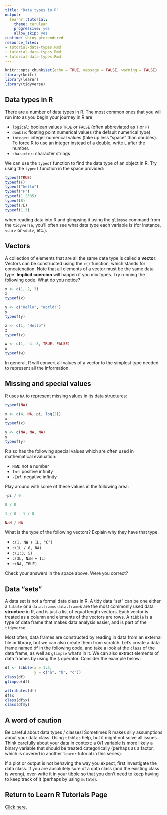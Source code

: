 ```yaml
---
title: "Data types in R"
output:
  learnr::tutorial:
    theme: cerulean
    progressive: yes
    allow_skip: yes
runtime: shiny_prerendered
resource_files:
- tutorial-data-types.Rmd
- tutorial-data-types.Rmd
- tutorial-data-types.Rmd
---
```


```r
knitr::opts_chunk$set(echo = TRUE, message = FALSE, warning = FALSE)
library(knitr)
library(learnr)
library(tidyverse)
```

## Data types in R

There are a number of data types in R. The most common ones that you will run 
into as you begin your journey in R are

- `logical`: boolean values `TRUE` or `FALSE` (often abbreviated as `T` or `F`)
- `double`: floating point numerical values (the default numerical type)
- `integer`: integer numerical values (take up less "space" than doubles). To 
force R to use an integer instead of a double, write `L` after the number.
- `character`: character strings

We can use the `typeof` function to find the data type of an object in R. Try 
using the `typeof` function in the space provided:

```r
typeof(TRUE)
typeof(F)
typeof("hello")
typeof("F")
typeof(1.2385)
typeof(8)
typeof(7L)
typeof(1:3)
```

when reading data into R and glimpsing it using the `glimpse` command from the
`tidyverse`, you'll often see what data type each variable is (for instance,
`<chr>` or `<dbl>`, etc.).

## Vectors

A collection of elements that are all the same data type is called a **vector**.
Vectors can be constructed using the `c()` function, which stands for 
concatenation. Note that all elements of a vector must be the same data type. 
**Implicit coercion** will happen if you mix types. Try running the following 
code. What do you notice?

```r
x <- c(1, 2, 3)
x
typeof(x)

y <- c("Hello", "World!")
y
typeof(y)

z <- c(1, "Hello")
z
typeof(z)

w <- c(1, -4:-8, TRUE, FALSE)
w
typeof(w)
```

In general, R will convert all values of a vector to the simplest type needed to
represent all the information.

## Missing and special values

R uses `NA` to represent missing values in its data structures:

```r
typeof(NA)

x <- c(4, NA, pi, log(2))
x
typeof(x)

y <- c(NA, NA, NA)
y
typeof(y)
```

R also has the following special values which are often used in mathematical
evaluation:

- `NaN`: not a number
- `Inf`: positive infinity
- `-Inf`: negative infinity

Play around with some of these values in the following area:

```r
-pi / 0

0 / 0

1 / 0 - 1 / 0

NaN / NA
```

What is the type of the following vectors? Explain why they have that type.

- `c(1, NA + 1L, "C")`
- `c(1L / 0, NA)`
- `c(1:3, 5)`
- `c(3L, NaN + 1L)`
- `c(NA, TRUE)`

Check your answers in the space above. Were you correct?

## Data "sets"

A data set is not a formal data class in R. A tidy data "set" can be one either
a `tibble` or a `data.frame`. `data.frame`s are the most commonly used data
**structure** in R, and is just a list of equal length vectors. Each vector is
treated as a column and elements of the vectors are rows. A `tibble` is a type 
of data frame that makes data analysis easier, and is part of the `tidyverse`. 

Most often, data frames are constructed by reading in data from an external
file or library, but we can also create them from scratch. Let's create a 
data frame named `df` in the following code, and take a look at the `class` of
the data frame, as well as `glimpse` what's in it. We can also extract elements
of data frames by using the `$` operator. Consider the example below:

```r
df <- tibble(x = 1:3,
             y = c("a", "b", "c"))
class(df)
glimpse(df)

attributes(df)
df$x
class(df$x)
class(df$y)
```

## A word of caution

Be careful about data types / classes! Sometimes R makes silly assumptions 
about your data class. Using `tibbles` help, but it might not solve all issues.
Think carefully about your data in context: a 0/1 variable is more likely a
binary variable that should be treated categorically (perhaps as a factor, which
is covered in another `learnr` tutorial in this series).

If a plot or output is not behaving the way you expect, first investigate the
data class. If you are absolutely sure of a data class (and the existing class
is wrong), over-write it in your tibble so that you don't need to keep having to 
keep track of it (perhaps by using `mutate`).

## Return to Learn R Tutorials Page

[Click here.](https://duke-learning-r.netlify.app)